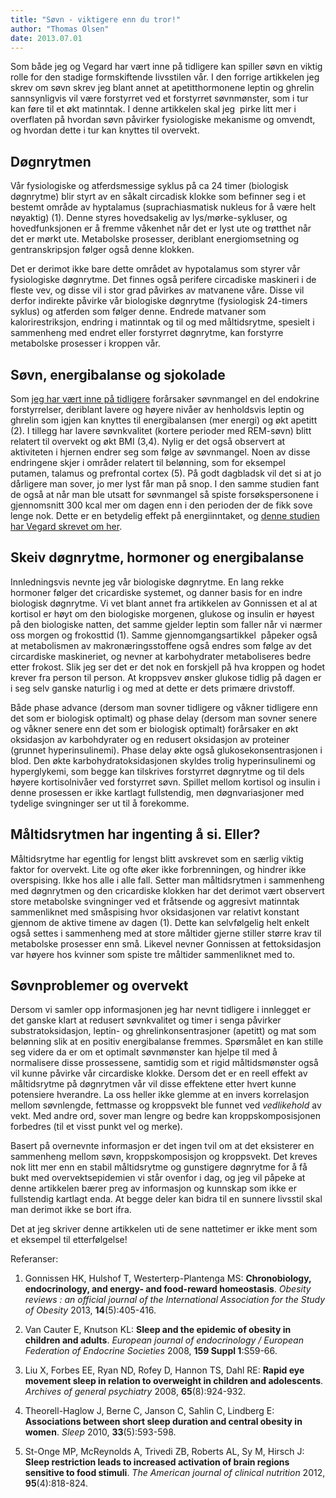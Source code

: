 ```yaml
---
title: "Søvn - viktigere enn du tror!"
author: "Thomas Olsen"
date: 2013.07.01
---
```


Som både jeg og Vegard har vært inne på tidligere kan spiller søvn en viktig rolle for den stadige formskiftende livsstilen vår. I den forrige artikkelen jeg skrev om søvn skrev jeg blant annet at apetitthormonene leptin og ghrelin sannsynligvis vil være forstyrret ved et forstyrret søvnmønster, som i tur kan føre til et økt matinntak. I denne artikkelen skal jeg  pirke litt mer i overflaten på hvordan søvn påvirker fysiologiske mekanisme og omvendt, og hvordan dette i tur kan knyttes til overvekt.

## Døgnrytmen

Vår fysiologiske og atferdsmessige syklus på ca 24 timer (biologisk døgnrytme) blir styrt av en såkalt circadisk klokke som befinner seg i et bestemt område av hyptalamus (suprachiasmatisk nukleus for å være helt nøyaktig) (1). Denne styres hovedsakelig av lys/mørke-sykluser, og hovedfunksjonen er å fremme våkenhet når det er lyst ute og trøtthet når det er mørkt ute. Metabolske prosesser, deriblant energiomsetning og gentranskripsjon følger også denne klokken.

Det er derimot ikke bare dette området av hypotalamus som styrer vår fysiologiske døgnrytme. Det finnes også perifere circadiske maskineri i de fleste vev, og disse vil i stor grad påvirkes av matvanene våre. Disse vil derfor indirekte påvirke vår biologiske døgnrytme (fysiologisk 24-timers syklus) og atferden som følger denne. Endrede matvaner som kalorirestriksjon, endring i matinntak og til og med måltidsrytme, spesielt i sammenheng med endret eller forstyrret døgnrytme, kan forstyrre metabolske prosesser i kroppen vår.

## Søvn, energibalanse og sjokolade

Som [jeg har vært inne på tidligere](brokenlink/sovn-og-overvekt-2/ "Søvn og overvekt – Større sammenheng enn vi tror?") forårsaker søvnmangel en del endokrine forstyrrelser, deriblant lavere og høyere nivåer av henholdsvis leptin og ghrelin som igjen kan knyttes til energibalansen (mer energi) og økt apetitt (2). I tillegg har lavere søvnkvalitet (kortere perioder med REM-søvn) blitt relatert til overvekt og økt BMI (3,4). Nylig er det også observert at aktiviteten i hjernen endrer seg som følge av søvnmangel. Noen av disse endringene skjer i områder relatert til belønning, som for eksempel putamen, talamus og prefrontal cortex (5). På godt dagbladsk vil det si at jo dårligere man sover, jo mer lyst får man på snop. I den samme studien fant de også at når man ble utsatt for søvnmangel så spiste forsøkspersonene i gjennomsnitt 300 kcal mer om dagen enn i den perioden der de fikk sove lenge nok. Dette er en betydelig effekt på energiinntaket, og [denne studien har Vegard skrevet om her](brokenlink/sovn-og-overvekt/ "Kan søvnmangel bidra til overvekt?").

## Skeiv døgnrytme, hormoner og energibalanse

Innledningsvis nevnte jeg vår biologiske døgnrytme. En lang rekke hormoner følger det cricardiske systemet, og danner basis for en indre biologisk døgnrytme. Vi vet blant annet fra artikkelen av Gonnissen et al at kortisol er høyt om den biologiske morgenen, glukose og insulin er høyest på den biologiske natten, det samme gjelder leptin som faller når vi nærmer oss morgen og frokosttid (1). Samme gjennomgangsartikkel  påpeker også at metabolismen av makronæringsstoffene også endres som følge av det circardiske maskineriet, og nevner at karbohydrater metaboliseres bedre etter frokost. Slik jeg ser det er det nok en forskjell på hva kroppen og hodet krever fra person til person. At kroppsvev ønsker glukose tidlig på dagen er i seg selv ganske naturlig i og med at dette er dets primære drivstoff.

Både phase advance (dersom man sovner tidligere og våkner tidligere enn det som er biologisk optimalt) og phase delay (dersom man sovner senere og våkner senere enn det som er biologisk optimalt) forårsaker en økt oksidasjon av karbohdyrater og en redusert oksidasjon av proteiner (grunnet hyperinsulinemi). Phase delay økte også glukosekonsentrasjonen i blod. Den økte karbohydratoksidasjonen skyldes trolig hyperinsulinemi og hyperglykemi, som begge kan tilskrives forstyrret døgnrytme og til dels høyere kortisolnivåer ved forstyrret søvn. Spillet mellom kortisol og insulin i denne prosessen er ikke kartlagt fullstendig, men døgnvariasjoner med tydelige svingninger ser ut til å forekomme.

## Måltidsrytmen har ingenting å si. Eller?

Måltidsrytme har egentlig for lengst blitt avskrevet som en særlig viktig faktor for overvekt. Lite og ofte øker ikke forbrenningen, og hindrer ikke overspising. Ikke hos alle i alle fall. Setter man måltidsrytmen i sammenheng med døgnrytmen og den cricardiske klokken har det derimot vært observert store metabolske svingninger ved et fråtsende og aggresivt matinntak sammenliknet med småspising hvor oksidasjonen var relativt konstant gjennom de aktive timene av dagen (1). Dette kan selvfølgelig helt enkelt også settes i sammenheng med at store måltider gjerne stiller større krav til metabolske prosesser enn små. Likevel nevner Gonnissen at fettoksidasjon var høyere hos kvinner som spiste tre måltider sammenliknet med to.

## Søvnproblemer og overvekt

Dersom vi samler opp informasjonen jeg har nevnt tidligere i innlegget er det ganske klart at redusert søvnkvalitet og timer i senga påvirker substratoksidasjon, leptin- og ghrelinkonsentrasjoner (apetitt) og mat som belønning slik at en positiv energibalanse fremmes. Spørsmålet en kan stille seg videre da er om et optimalt søvnmønster kan hjelpe til med å normalisere disse prossessene, samtidig som et rigid måltidsmønster også vil kunne påvirke vår circardiske klokke. Dersom det er en reell effekt av måltidsrytme på døgnrytmen vår vil disse effektene etter hvert kunne potensiere hverandre. La oss heller ikke glemme at en invers korrelasjon mellom søvnlengde, fettmasse og kroppsvekt ble funnet ved *vedlikehold* av vekt. Med andre ord, sover man lengre og bedre kan kroppskomposisjonen forbedres (til et visst punkt vel og merke).

Basert på overnevnte informasjon er det ingen tvil om at det eksisterer en sammenheng mellom søvn, kroppskomposisjon og kroppsvekt. Det kreves nok litt mer enn en stabil måltidsrytme og gunstigere døgnrytme for å få bukt med overvektsepidemien vi står ovenfor i dag, og jeg vil påpeke at denne artikkelen bærer preg av informasjon og kunnskap som ikke er fullstendig kartlagt enda. At begge deler kan bidra til en sunnere livsstil skal man derimot ikke se bort ifra.

Det at jeg skriver denne artikkelen uti de sene nattetimer er ikke ment som et eksempel til etterfølgelse!

Referanser:

1.  Gonnissen HK, Hulshof T, Westerterp-Plantenga MS: **Chronobiology, endocrinology, and energy- and food-reward homeostasis**. *Obesity reviews : an official journal of the International Association for the Study of Obesity* 2013, **14**(5):405-416.

2.  Van Cauter E, Knutson KL: **Sleep and the epidemic of obesity in children and adults**. *European journal of endocrinology / European Federation of Endocrine Societies* 2008, **159 Suppl 1**:S59-66.

3.  Liu X, Forbes EE, Ryan ND, Rofey D, Hannon TS, Dahl RE: **Rapid eye movement sleep in relation to overweight in children and adolescents**. *Archives of general psychiatry* 2008, **65**(8):924-932.

4.  Theorell-Haglow J, Berne C, Janson C, Sahlin C, Lindberg E: **Associations between short sleep duration and central obesity in women**. *Sleep* 2010, **33**(5):593-598.

5.  St-Onge MP, McReynolds A, Trivedi ZB, Roberts AL, Sy M, Hirsch J: **Sleep restriction leads to increased activation of brain regions sensitive to food stimuli**. *The American journal of clinical nutrition* 2012, **95**(4):818-824.
